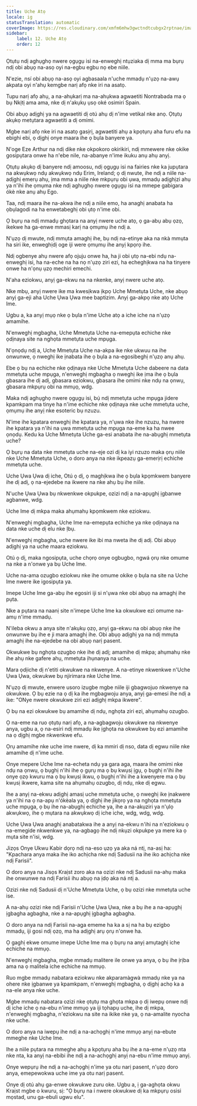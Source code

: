 ```yaml
---
title: Uche Atọ
locale: ig
statusTranslation: automatic
coverImage: https://res.cloudinary.com/xmfm6mhw3gwctndtcubgx2rptnae/image/upload/v1741354419/small_cover_la_gran_rebelion_28716e29d2.webp
sidebar:
    label: 12. Uche Atọ
    order: 12
---
```

Ọtụtụ ndị aghụghọ nwere ọgụgụ isi na-enweghị ntụziaka dị mma ma bụrụ ndị obi abụọ na-asọ oyi na-egbu egbu nọ ebe niile.

N'ezie, nsí obi abụọ na-asọ oyi agbasaala n'uche mmadụ n'ụzọ na-awụ akpata oyi n'ahụ kemgbe narị afọ nke iri na asatọ.

Tupu narị afọ ahụ, a na-ahụkarị ma na-ahụkwa agwaetiti Nontrabada ma ọ bụ Nkịtị ama ama, nke dị n'akụkụ ụsọ oké osimiri Spain.

Obi abụọ adịghị ya na agwaetiti dị otú ahụ dị n'ime vetikal nke anọ. Ọtụtụ akụkọ metụtara agwaetiti a dị omimi.

Mgbe narị afọ nke iri na asatọ gasịrị, agwaetiti ahụ a kpọtụrụ aha furu efu na ebighi ebi, ọ dịghị onye maara ihe ọ bụla banyere ya.

N'oge Eze Arthur na ndị dike nke okpokoro okirikiri, ndị mmewere nke okike gosipụtara onwe ha n'ebe nile, na-abanye n'ime ikuku anụ ahụ anyị.

Ọtụtụ akụkọ dị banyere ndị amoosu, ndị ọgụgụ isi na fairies nke ka jupụtara na akwụkwọ ndụ akwụkwọ ndụ Erim, Ireland; ọ dị nwute, ihe ndị a niile na-adịghị emerụ ahụ, ịma mma a niile nke mkpụrụ obi ụwa, mmadụ adịghịzi ahụ ya n'ihi ihe ọmụma nke ndị aghụghọ nwere ọgụgụ isi na mmepe gabigara ókè nke anụ ahụ Ego.

Taa, ndị maara ihe na-akwa ihe ndị a niile emo, ha anaghị anabata ha ọbụlagodi na ha enwetabeghị obi ụtọ n'ime obi.

Ọ bụrụ na ndị mmadụ ghọtara na anyị nwere uche atọ, ọ ga-abụ abụ ọzọ, ikekwe ha ga-enwe mmasị karị na ọmụmụ ihe ndị a.

N'ụzọ dị mwute, ndị mmụta amaghị ihe, bụ ndị na-etinye aka na nkà mmụta ha siri ike, enweghịdị oge iji were ọmụmụ ihe anyị kpọrọ ihe.

Ndị ogbenye ahụ nwere afọ ojuju onwe ha, ha ji obi ụtọ na-ebi ndụ na-enweghị isi, ha na-eche na ha nọ n'ụzọ ziri ezi, ha echeghịkwa na ha tinyere onwe ha n'ọnụ ụzọ mechiri emechi.

N'aha eziokwu, anyị ga-ekwu na na nkenke, anyị nwere uche atọ.

Nke mbụ, anyị nwere ike ma kwesịkwa ịkpọ Uche Mmetụta Uche, nke abụọ anyị ga-eji aha Uche Ụwa Ụwa mee baptizim. Anyị ga-akpọ nke atọ Uche Ime.

Ugbu a, ka anyị mụọ nke ọ bụla n'ime Uche atọ a iche iche na n'ụzọ amamihe.

N'enweghị mgbagha, Uche Mmetụta Uche na-emepụta echiche nke ọdịnaya site na nghọta mmetụta uche mpụga.

N'ọnọdụ ndị a, Uche Mmetụta Uche na-akpa ike nke ukwuu na ihe onwunwe, ọ nweghị ike ịnabata ihe ọ bụla a na-egosibeghị n'ụzọ anụ ahụ.

Ebe ọ bụ na echiche nke ọdịnaya nke Uche Mmetụta Uche dabeere na data mmetụta uche mpụga, n'enweghị mgbagha ọ nweghị ike ịma ihe ọ bụla gbasara ihe dị adị, gbasara eziokwu, gbasara ihe omimi nke ndụ na ọnwụ, gbasara mkpụrụ obi na mmụọ, wdg.

Maka ndị aghụghọ nwere ọgụgụ isi, bụ́ ndị mmetụta uche mpụga jidere kpamkpam ma tinye ha n'ime echiche nke ọdịnaya nke uche mmetụta uche, ọmụmụ ihe anyị nke esoteric bụ nzuzu.

N'ime ihe kpatara enweghị ihe kpatara ya, n'ụwa nke ihe nzuzu, ha nwere ihe kpatara ya n'ihi na ụwa mmetụta uche mpụga na-eme ka ha nwee ọnọdụ. Kedu ka Uche Mmetụta Uche ga-esi anabata ihe na-abụghị mmetụta uche?

Ọ bụrụ na data nke mmetụta uche na-eje ozi dị ka iyi nzuzo maka ọrụ niile nke Uche Mmetụta Uche, o doro anya na nke ikpeazụ ga-emerịrị echiche mmetụta uche.

Uche Ụwa Ụwa dị iche, Otú ọ dị, ọ maghịkwa ihe ọ bụla kpọmkwem banyere ihe dị adị, ọ na-ejedebe na ikwere na nke ahụ bụ ihe niile.

N'uche Ụwa Ụwa bụ nkwenkwe okpukpe, ozizi ndị a na-apụghị ịgbanwe agbanwe, wdg.

Uche Ime dị mkpa maka ahụmahụ kpọmkwem nke eziokwu.

N'enweghị mgbagha, Uche Ime na-emepụta echiche ya nke ọdịnaya na data nke uche dị elu nke Ịbụ.

N'enweghị mgbagha, uche nwere ike ibi ma nweta ihe dị adị. Obi abụọ adịghị ya na uche maara eziokwu.

Otú ọ dị, maka ngosipụta, uche chọrọ onye ogbugbo, ngwá ọrụ nke omume na nke a n'onwe ya bụ Uche Ime.

Uche na-ama ozugbo eziokwu nke ihe omume okike ọ bụla na site na Uche Ime nwere ike igosipụta ya.

Imepe Uche Ime ga-abụ ihe egosiri iji si n'ụwa nke obi abụọ na amaghị ihe pụta.

Nke a pụtara na naanị site n'imepe Uche Ime ka okwukwe ezi omume na-amụ n'ime mmadụ.

N'ileba okwu a anya site n'akụkụ ọzọ, anyị ga-ekwu na obi abụọ nke ihe onwunwe bụ ihe e ji mara amaghị ihe. Obi abụọ adịghị ya na ndị mmụta amaghị ihe na-ejedebe na obi abụọ narị pasent.

Okwukwe bụ nghọta ozugbo nke ihe dị adị; amamihe dị mkpa; ahụmahụ nke ihe ahụ nke gafere ahụ, mmetụta ịhụnanya na uche.

Mara ọdịiche dị n'etiti okwukwe na nkwenye. A na-etinye nkwenkwe n'Uche Ụwa Ụwa, okwukwe bụ njirimara nke Uche Ime.

N'ụzọ dị mwute, enwere usoro izugbe mgbe niile iji gbagwojuo nkwenye na okwukwe. Ọ bụ ezie na ọ dị ka ihe mgbagwoju anya, anyị ga-emesi ihe ndị a ike: "ONye nwere okwukwe ziri ezi adịghị mkpa ikwere".

Ọ bụ na ezi okwukwe bụ amamihe dị ndụ, nghọta ziri ezi, ahụmahụ ozugbo.

Ọ na-eme na ruo ọtụtụ narị afọ, a na-agbagwoju okwukwe na nkwenye anya, ugbu a, ọ na-esiri ndị mmadụ ike ịghọta na okwukwe bụ ezi amamihe na ọ dịghị mgbe nkwenkwe efu.

Ọrụ amamihe nke uche ime nwere, dị ka mmiri dị nso, data dị egwu niile nke amamihe dị n'ime uche.

Onye mepere Uche Ime na-echeta ndụ ya gara aga, maara ihe omimi nke ndụ na ọnwụ, ọ bụghị n'ihi ihe ọ gụrụ ma ọ bụ kwụsị ịgụ, ọ bụghị n'ihi ihe onye ọzọ kwuru ma ọ bụ kwụsị ikwu, ọ bụghị n'ihi ihe a kwenyere ma ọ bụ kwụsị ikwere, kama site na ahụmahụ ozugbo, dị ndụ, nke dị egwu.

Ihe a anyị na-ekwu adịghị amasị uche mmetụta uche, ọ nweghị ike ịnakwere ya n'ihi na ọ na-apụ n'ókèala ya, ọ dịghị ihe jikọrọ ya na nghọta mmetụta uche mpụga, ọ bụ ihe na-abụghị echiche ya, ihe a na-akụziri ya n'ụlọ akwụkwọ, ihe ọ mụtara na akwụkwọ dị iche iche, wdg, wdg, wdg.

Uche Ụwa Ụwa anaghị anabatakwa ihe a anyị na-ekwu n'ihi na n'eziokwu ọ na-emegide nkwenkwe ya, na-agbagọ ihe ndị nkụzi okpukpe ya mere ka ọ mụta site n'isi, wdg.

Jizọs Onye Ukwu Kabir dọrọ ndị na-eso ụzọ ya aka ná ntị, na-asị ha: "Kpachara anya maka ihe iko achịcha nke ndị Sadusii na ihe iko achịcha nke ndị Farisii".

O doro anya na Jisọs Kraịst zoro aka na ozizi nke ndị Sadusii na-ahụ maka ihe onwunwe na ndị Farisii ihu abụọ na ịdọ aka ná ntị a.

Ozizi nke ndị Sadusii dị n'Uche Mmetụta Uche, ọ bụ ozizi nke mmetụta uche ise.

A na-ahụ ozizi nke ndị Farisii n'Uche Ụwa Ụwa, nke a bụ ihe a na-apụghị ịgbagha agbagha, nke a na-apụghị ịgbagha agbagha.

O doro anya na ndị Farisii na-aga ememe ha ka a sị na ha bụ ezigbo mmadụ, iji gosi ndị ọzọ, ma ha adịghị arụ ọrụ n'onwe ha.

Ọ gaghị ekwe omume imepe Uche Ime ma ọ bụrụ na anyị amụtaghị iche echiche na mmụọ.

N'enweghị mgbagha, mgbe mmadụ malitere ile onwe ya anya, ọ bụ ihe ịrịba ama na ọ malitela iche echiche na mmụọ.

Ruo mgbe mmadụ nabatara eziokwu nke akparamàgwà mmadụ nke ya na ohere nke ịgbanwe ya kpamkpam, n'enweghị mgbagha, ọ dịghị achọ ka a na-ele anya nke uche.

Mgbe mmadụ nabatara ozizi nke ọtụtụ ma ghọta mkpa ọ dị iwepụ onwe ndị dị iche iche ọ na-ebu n'ime mmụọ ya iji tọhapụ uche, ihe dị mkpa, n'enweghị mgbagha, n'eziokwu na site na ikike nke ya, ọ na-amalite nyocha nke uche.

O doro anya na iwepụ ihe ndị a na-achọghị n'ime mmụọ anyị na-ebute mmeghe nke Uche Ime.

Ihe a niile pụtara na mmeghe ahụ a kpọtụrụ aha bụ ihe a na-eme n'ụzọ nta nke nta, ka anyị na-ebibi ihe ndị a na-achọghị anyị na-ebu n'ime mmụọ anyị.

Onye wepụrụ ihe ndị a na-achọghị n'ime ya otu narị pasent, n'ụzọ doro anya, emepewokwa uche ime ya otu narị pasent.

Onye dị otú ahụ ga-enwe okwukwe zuru oke. Ugbu a, ị ga-aghọta okwu Kraịst mgbe o kwuru, sị: "Ọ bụrụ na i nwere okwukwe dị ka mkpụrụ osisi mọstad, unu ga-ebuli ugwu elu".

